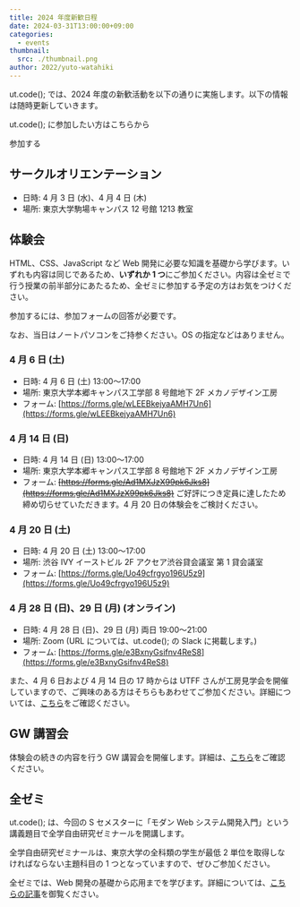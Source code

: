 ```yaml
---
title: 2024 年度新歓日程
date: 2024-03-31T13:00:00+09:00
categories:
  - events
thumbnail:
  src: ./thumbnail.png
author: 2022/yuto-watahiki
---
```



ut.code(); では、2024 年度の新歓活動を以下の通りに実施します。以下の情報は随時更新していきます。

ut.code(); に参加したい方はこちらから

<ActionButton classname="mt-6" to="/join">
  参加する
</ActionButton>

## サークルオリエンテーション

- 日時: 4 月 3 日 (水)、4 月 4 日 (木)
- 場所: 東京大学駒場キャンパス 12 号館 1213 教室

## 体験会

HTML、CSS、JavaScript など Web 開発に必要な知識を基礎から学びます。いずれも内容は同じであるため、**いずれか 1 つ**にご参加ください。内容は全ゼミで行う授業の前半部分にあたるため、全ゼミに参加する予定の方はお気をつけください。

参加するには、参加フォームの回答が必要です。

なお、当日はノートパソコンをご持参ください。OS の指定などはありません。

### 4 月 6 日 (土)

- 日時: 4 月 6 日 (土) 13:00〜17:00
- 場所: 東京大学本郷キャンパス工学部 8 号館地下 2F メカノデザイン工房
- フォーム: [https://forms.gle/wLEEBkejyaAMH7Un6](https://forms.gle/wLEEBkejyaAMH7Un6)

### 4 月 14 日 (日)

- 日時: 4 月 14 日 (日) 13:00〜17:00
- 場所: 東京大学本郷キャンパス工学部 8 号館地下 2F メカノデザイン工房
- フォーム: <strike>[https://forms.gle/Ad1MXJzX99pk6Jks8](https://forms.gle/Ad1MXJzX99pk6Jks8)</strike> ご好評につき定員に達したため締め切らせていただきます。4 月 20 日の体験会をご検討ください。

### 4 月 20 日 (土)

- 日時: 4 月 20 日 (土) 13:00〜17:00
- 場所: 渋谷 IVY イーストビル 2F アクセア渋谷貸会議室 第 1 貸会議室
- フォーム: [https://forms.gle/Uo49cfrgyo196U5z9](https://forms.gle/Uo49cfrgyo196U5z9)

### 4 月 28 日 (日)、29 日 (月) (オンライン)

- 日時: 4 月 28 日 (日)、29 日 (月) 両日 19:00〜21:00
- 場所: Zoom (URL については、ut.code(); の Slack に掲載します。)
- フォーム: [https://forms.gle/e3BxnyGsifnv4ReS8](https://forms.gle/e3BxnyGsifnv4ReS8)

また、4 月 6 日および 4 月 14 日の 17 時からは UTFF さんが工房見学会を開催していますので、ご興味のある方はそちらもあわせてご参加ください。詳細については、[こちら](https://utff.com/recruitment)をご確認ください。

## GW 講習会

体験会の続きの内容を行う GW 講習会を開催します。詳細は、[こちら](/articles/2024-gw-events)をご確認ください。

## 全ゼミ

ut.code(); は、今回の S セメスターに「モダン Web システム開発入門」という講義題目で全学自由研究ゼミナールを開講します。

全学自由研究ゼミナールは、東京大学の全科類の学生が最低 2 単位を取得しなければならない主題科目の 1 つとなっていますので、ぜひご参加ください。

全ゼミでは、Web 開発の基礎から応用までを学びます。詳細については、[こちらの記事](/articles/2024-s-specialized-seminar-announcement/)を御覧ください。

